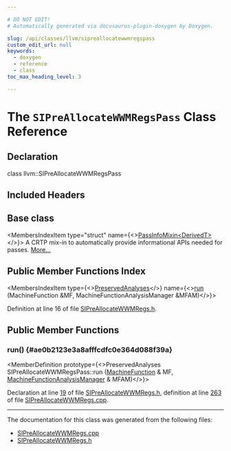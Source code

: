 ```yaml
---

# DO NOT EDIT!
# Automatically generated via docusaurus-plugin-doxygen by Doxygen.

slug: /api/classes/llvm/sipreallocatewwmregspass
custom_edit_url: null
keywords:
  - doxygen
  - reference
  - class
toc_max_heading_level: 3

---
```





# The `SIPreAllocateWWMRegsPass` Class Reference

<DoxygenPage pluginConfig={pluginConfig}>



## Declaration

<CodeBlock>class llvm::SIPreAllocateWWMRegsPass</CodeBlock>

## Included Headers

<IncludesList>
<IncludesListItem
  filePath="Target/AMDGPU/SIPreAllocateWWMRegs.h"
  permalink="/docs/api/files/lib/lib/target/lib/target/amdgpu/sipreallocatewwmregs-h"
  isLocal="true" />
</IncludesList>

## Base class

<MembersIndex>

<MembersIndexItem
  type="struct"
  name={<><a href="/docs/api/structs/llvm/passinfomixin">PassInfoMixin&lt;DerivedT&gt;</a></>}>
A CRTP mix-in to automatically provide informational APIs needed for passes. <a href="/docs/api/structs/llvm/passinfomixin/#details">More...</a>
</MembersIndexItem>

</MembersIndex>

## Public Member Functions Index

<MembersIndex>

<MembersIndexItem
  type={<><a href="/docs/api/classes/llvm/preservedanalyses">PreservedAnalyses</a></>}
  name={<><a href="#ae0b2123e3a8afffcdfc0e364d088f39a">run</a> (MachineFunction &amp;MF, MachineFunctionAnalysisManager &amp;MFAM)</>}>
</MembersIndexItem>

</MembersIndex>


Definition at line 16 of file <a href="/docs/api/files/lib/lib/target/lib/target/amdgpu/sipreallocatewwmregs-h">SIPreAllocateWWMRegs.h</a>.

<SectionDefinition>

## Public Member Functions

### run() {#ae0b2123e3a8afffcdfc0e364d088f39a}

<MemberDefinition
  prototype={<>PreservedAnalyses SIPreAllocateWWMRegsPass::run (<a href="/docs/api/classes/llvm/machinefunction">MachineFunction</a> &amp; MF, <a href="/docs/api/namespaces/llvm/#a064825a8817522ca733ac413a7122d36">MachineFunctionAnalysisManager</a> &amp; MFAM)</>}>

Declaration at line <a href="/docs/api/files/lib/lib/target/lib/target/amdgpu/sipreallocatewwmregs-h/#l00019">19</a> of file <a href="/docs/api/files/lib/lib/target/lib/target/amdgpu/sipreallocatewwmregs-h">SIPreAllocateWWMRegs.h</a>, definition at line <a href="/docs/api/files/lib/lib/target/lib/target/amdgpu/sipreallocatewwmregs-cpp/#l00263">263</a> of file <a href="/docs/api/files/lib/lib/target/lib/target/amdgpu/sipreallocatewwmregs-cpp">SIPreAllocateWWMRegs.cpp</a>.
</MemberDefinition>

</SectionDefinition>

<hr/>

The documentation for this class was generated from the following files:

<ul>
<li><a href="/docs/api/files/lib/lib/target/lib/target/amdgpu/sipreallocatewwmregs-cpp">SIPreAllocateWWMRegs.cpp</a></li>
<li><a href="/docs/api/files/lib/lib/target/lib/target/amdgpu/sipreallocatewwmregs-h">SIPreAllocateWWMRegs.h</a></li>
</ul>

</DoxygenPage>

